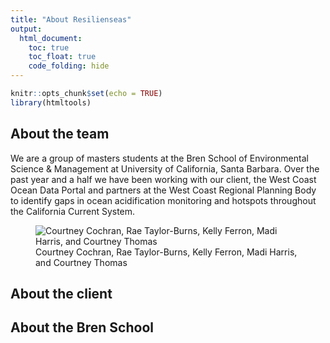```yaml
---
title: "About Resilienseas"
output:  
  html_document:
    toc: true
    toc_float: true
    code_folding: hide
---
```


```r
knitr::opts_chunk$set(echo = TRUE)
library(htmltools)
```

## About the team

We are a group of masters students at the Bren School of Environmental Science & Management at University of California, Santa Barbara. Over the past year and a half we have been working with our client, the West Coast Ocean Data Portal and partners at the West Coast Regional Planning Body to identify gaps in ocean acidification monitoring and hotspots throughout the California Current System.

![Courtney Cochran, Rae Taylor-Burns, Kelly Ferron, Madi Harris, and Courtney Thomas](resilienseas.png)


## About the client

## About the Bren School
